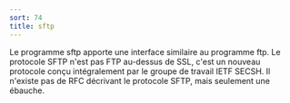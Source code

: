 ```yaml
---
sort: 74
title: sftp
---
```


Le programme sftp apporte une interface similaire au programme ftp. Le protocole SFTP n'est pas FTP au-dessus de SSL, c'est un nouveau protocole conçu intégralement par le groupe de travail IETF SECSH. Il n'existe pas de RFC décrivant le protocole SFTP, mais seulement une ébauche.
